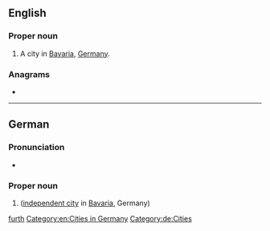 {{also|forth|furth}}
==English==
{{wikipedia}}

===Proper noun===
{{en-proper noun}}

# A city in [[Bavaria]], [[Germany]].

===Anagrams===
* {{anagrams|en|Fruth}}

[[Category:English terms spelled with Ü|furth]]
[[Category:en:Cities in Germany]]

----

==German==
{{wikipedia|lang=de}}

===Pronunciation===
* {{audio|De-Fürth.OGG|Audio|lang=de}}

===Proper noun===
{{de-proper noun}}

# {{l|en|Fürth}} ([[independent city]] in [[Bavaria]], Germany)

[[Category:de:Cities]]